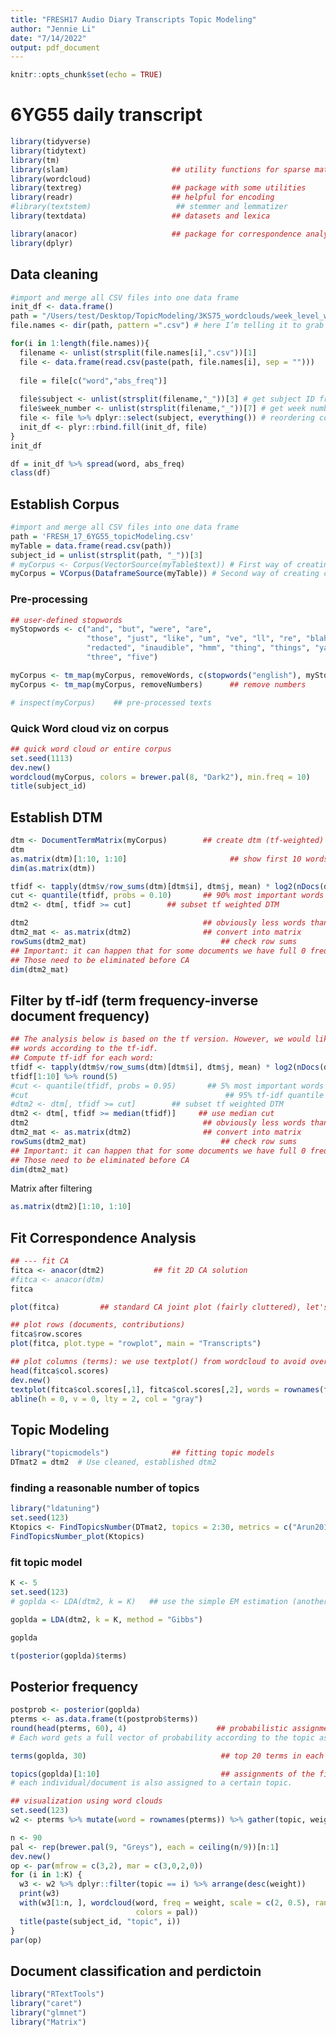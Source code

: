 ```yaml
---
title: "FRESH17 Audio Diary Transcripts Topic Modeling"
author: "Jennie Li"
date: "7/14/2022"
output: pdf_document
---
```


```r
knitr::opts_chunk$set(echo = TRUE)
```

# 6YG55 daily transcript 

```r
library(tidyverse)
library(tidytext)  
library(tm)               
library(slam)                       ## utility functions for sparse matrices 
library(wordcloud)
library(textreg)                    ## package with some utilities
library(readr)                      ## helpful for encoding
#library(textstem)                   ## stemmer and lemmatizer
library(textdata)                   ## datasets and lexica

library(anacor)                     ## package for correspondence analysis 
library(dplyr)
```


## Data cleaning 
```r
#import and merge all CSV files into one data frame
init_df <- data.frame()
path = "/Users/test/Desktop/TopicModeling/3KS75_wordclouds/week_level_wordclouds/tables/"
file.names <- dir(path, pattern =".csv") # here I’m telling it to grab csv files

for(i in 1:length(file.names)){
  filename <- unlist(strsplit(file.names[i],".csv"))[1]
  file <- data.frame(read.csv(paste(path, file.names[i], sep = "")))
  
  file = file[c("word","abs_freq")]
  
  file$subject <- unlist(strsplit(filename,"_"))[3] # get subject ID from file name
  file$week_number <- unlist(strsplit(filename,"_"))[7] # get week number from file name
  file <- file %>% dplyr::select(subject, everything()) # reordering columns
  init_df <- plyr::rbind.fill(init_df, file)
}
init_df 
```

```r
df = init_df %>% spread(word, abs_freq)
class(df)
```


## Establish Corpus
```r
#import and merge all CSV files into one data frame
path = 'FRESH_17_6YG55_topicModeling.csv'
myTable = data.frame(read.csv(path))
subject_id = unlist(strsplit(path, "_"))[3]
# myCorpus <- Corpus(VectorSource(myTable$text)) # First way of creating corpus
myCorpus = VCorpus(DataframeSource(myTable)) # Second way of creating corpus
```



### Pre-processing
```r
## user-defined stopwords
myStopwords <- c("and", "but", "were", "are",
                 "those", "just", "like", "um", "ve", "ll", "re", "blah",
                 "redacted", "inaudible", "hmm", "thing", "things", "yada", "yeah",
                 "three", "five")

myCorpus <- tm_map(myCorpus, removeWords, c(stopwords("english"), myStopwords))  ## remove default and user-defined stopwords
myCorpus <- tm_map(myCorpus, removeNumbers)      ## remove numbers 

# inspect(myCorpus)    ## pre-processed texts
```



### Quick Word cloud viz on corpus
```r
## quick word cloud or entire corpus
set.seed(1113)
dev.new()
wordcloud(myCorpus, colors = brewer.pal(8, "Dark2"), min.freq = 10)
title(subject_id)
```

## Establish DTM
```r
dtm <- DocumentTermMatrix(myCorpus)        ## create dtm (tf-weighted)
dtm
as.matrix(dtm)[1:10, 1:10]                       ## show first 10 words   
dim(as.matrix(dtm))
```


```r
tfidf <- tapply(dtm$v/row_sums(dtm)[dtm$i], dtm$j, mean) * log2(nDocs(dtm)/col_sums(dtm > 0))
cut <- quantile(tfidf, probs = 0.10)       ## 90% most important words
dtm2 <- dtm[, tfidf >= cut]        ## subset tf weighted DTM

dtm2                                       ## obviously less words than in original DTM
dtm2_mat <- as.matrix(dtm2)                ## convert into matrix
rowSums(dtm2_mat)                              ## check row sums
## Important: it can happen that for some documents we have full 0 frequencies. 
## Those need to be eliminated before CA
dim(dtm2_mat)
```



## Filter by tf-idf (term frequency-inverse document frequency)
```r
## The analysis below is based on the tf version. However, we would like to filter the most important 
## words according to the tf-idf. 
## Compute tf-idf for each word:
tfidf <- tapply(dtm$v/row_sums(dtm)[dtm$i], dtm$j, mean) * log2(nDocs(dtm)/col_sums(dtm > 0))
tfidf[1:10] %>% round(5)
#cut <- quantile(tfidf, probs = 0.95)       ## 5% most important words
#cut                                            ## 95% tf-idf quantile
#dtm2 <- dtm[, tfidf >= cut]        ## subset tf weighted DTM
dtm2 <- dtm[, tfidf >= median(tfidf)]     ## use median cut
dtm2                                       ## obviously less words than in original DTM
dtm2_mat <- as.matrix(dtm2)                ## convert into matrix
rowSums(dtm2_mat)                              ## check row sums
## Important: it can happen that for some documents we have full 0 frequencies. 
## Those need to be eliminated before CA
dim(dtm2_mat)
```

Matrix after filtering 
```r
as.matrix(dtm2)[1:10, 1:10]  
```


## Fit Correspondence Analysis 
```r
## --- fit CA
fitca <- anacor(dtm2)           ## fit 2D CA solution
#fitca <- anacor(dtm)           
fitca

plot(fitca)         ## standard CA joint plot (fairly cluttered), let's separate the two plots

```
```r
## plot rows (documents, contributions)
fitca$row.scores
plot(fitca, plot.type = "rowplot", main = "Transcripts")  
```

```r
## plot columns (terms): we use textplot() from wordcloud to avoid overlapping labels
head(fitca$col.scores)
dev.new()
textplot(fitca$col.scores[,1], fitca$col.scores[,2], words = rownames(fitca$col.scores), cex = 0.7, ylim = c(-2,2), asp = 1)
abline(h = 0, v = 0, lty = 2, col = "gray")
```


## Topic Modeling 

```r
library("topicmodels")              ## fitting topic models
DTmat2 = dtm2  # Use cleaned, established dtm2
```

### finding a reasonable number of topics
```r
library("ldatuning")
set.seed(123)
Ktopics <- FindTopicsNumber(DTmat2, topics = 2:30, metrics = c("Arun2010", "CaoJuan2009", "Griffiths2004", "Deveaud2014"))
FindTopicsNumber_plot(Ktopics)
```

### fit topic model
```r
K <- 5
set.seed(123)
# goplda <- LDA(dtm2, k = K)   ## use the simple EM estimation (another alternative would be Gibbs sampling)

goplda = LDA(dtm2, k = K, method = "Gibbs")

goplda
```


```r
t(posterior(goplda)$terms)
```


## Posterior frequency 
```r
postprob <- posterior(goplda)
pterms <- as.data.frame(t(postprob$terms))
round(head(pterms, 60), 4)                    ## probabilistic assignments of words to clusters
# Each word gets a full vector of probability according to the topic assignments.
```

```r
terms(goplda, 30)                              ## top 20 terms in each topic
```


```r
topics(goplda)[1:10]                           ## assignments of the first 10 voters to each topic
# each individual/document is also assigned to a certain topic.
```


```r
## visualization using word clouds
set.seed(123)
w2 <- pterms %>% mutate(word = rownames(pterms)) %>% gather(topic, weight, -word)

n <- 90
pal <- rep(brewer.pal(9, "Greys"), each = ceiling(n/9))[n:1]
dev.new()
op <- par(mfrow = c(3,2), mar = c(3,0,2,0))
for (i in 1:K) {
  w3 <- w2 %>% dplyr::filter(topic == i) %>% arrange(desc(weight))
  print(w3)
  with(w3[1:n, ], wordcloud(word, freq = weight, scale = c(2, 0.5), random.order = FALSE, ordered.colors = TRUE, 
                            colors = pal))
  title(paste(subject_id, "topic", i))
}
par(op)
```





## Document classification and perdictoin 
```r
library("RTextTools")
library("caret")
library("glmnet")
library("Matrix")
```











